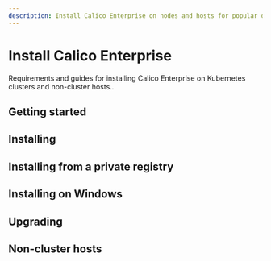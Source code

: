 ```yaml
---
description: Install Calico Enterprise on nodes and hosts for popular orchestrators, and install the calicoctl command line interface (CLI) tool.
---
```



# Install Calico Enterprise

Requirements and guides for installing Calico Enterprise on Kubernetes clusters and non-cluster hosts..

## Getting started

<DocCardLinkLayout>
  <DocCardLink docId='getting-started/install-on-clusters/kubernetes/quickstart' />
  <DocCardLink docId='getting-started/compatibility' />
</DocCardLinkLayout>

## Installing

<DocCardLinkLayout>
  <DocCardLink docId='getting-started/install-on-clusters/kubernetes/quickstart' />
  <DocCardLink docId='getting-started/install-on-clusters/kubernetes/options-install' />
  <DocCardLink docId='getting-started/install-on-clusters/kubernetes/generic-install' />
  <DocCardLink docId='getting-started/install-on-clusters/kubernetes/helm' />
  <DocCardLink docId='getting-started/install-on-clusters/openshift/requirements' />
  <DocCardLink docId='getting-started/install-on-clusters/openshift/installation' />
  <DocCardLink docId='getting-started/install-on-clusters/aks' />
  <DocCardLink docId='getting-started/install-on-clusters/eks' />
  <DocCardLink docId='getting-started/install-on-clusters/gke' />
  <DocCardLink docId='getting-started/install-on-clusters/aws' />
  <DocCardLink docId='getting-started/install-on-clusters/docker-enterprise' />
  <DocCardLink docId='getting-started/install-on-clusters/rancher' />
  <DocCardLink docId='getting-started/install-on-clusters/rke2' />
  <DocCardLink docId='getting-started/install-on-clusters/rancher-ui' />
  <DocCardLink docId='getting-started/install-on-clusters/tkg' />
</DocCardLinkLayout>


## Installing from a private registry

<DocCardLinkLayout>
  <DocCardLink docId='getting-started/install-on-clusters/private-registry/private-registry-regular' />
  <DocCardLink docId='getting-started/install-on-clusters/private-registry/private-registry-image-path' />
</DocCardLinkLayout>

## Installing on Windows

<DocCardLinkLayout>
  <DocCardLink docId='getting-started/install-on-clusters/windows-calico/limitations' />
  <DocCardLink docId='getting-started/install-on-clusters/windows-calico/requirements' />
  <DocCardLink docId='getting-started/install-on-clusters/windows-calico/operator' />
  <DocCardLink docId='getting-started/install-on-clusters/windows-calico/manual-install/quickstart' />
  <DocCardLink docId='getting-started/install-on-clusters/windows-calico/manual-install/standard' />
  <DocCardLink docId='getting-started/install-on-clusters/windows-calico/manual-install/kubeconfig' />
  <DocCardLink docId='getting-started/install-on-clusters/windows-calico/manual-install/maintain' />
  <DocCardLink docId='getting-started/install-on-clusters/windows-calico/manual-install/openshift-installation' />
  <DocCardLink docId='getting-started/install-on-clusters/windows-calico/rancher' />
  <DocCardLink docId='getting-started/install-on-clusters/windows-calico/demo' />
  <DocCardLink docId='getting-started/install-on-clusters/windows-calico/flowlogs' />
  <DocCardLink docId='getting-started/install-on-clusters/windows-calico/dnspolicy' />
  <DocCardLink docId='getting-started/install-on-clusters/windows-calico/troubleshoot' />
</DocCardLinkLayout>

## Upgrading

<DocCardLinkLayout>
  <DocCardLink docId='getting-started/upgrading/upgrading-enterprise/kubernetes-upgrade-tsee/helm' />
  <DocCardLink docId='getting-started/upgrading/upgrading-enterprise/kubernetes-upgrade-tsee/operator' />
  <DocCardLink docId='getting-started/upgrading/upgrading-enterprise/openshift-upgrade' />
  <DocCardLink docId='getting-started/upgrading/upgrading-calico-to-calico-enterprise/upgrade-to-tsee/standard' />
  <DocCardLink docId='getting-started/upgrading/upgrading-calico-to-calico-enterprise/upgrade-to-tsee/helm' />
  <DocCardLink docId='getting-started/upgrading/upgrading-calico-to-calico-enterprise/upgrade-to-tsee-openshift' />
  <DocCardLink docId='getting-started/manifest-archive' />
</DocCardLinkLayout>

## Non-cluster hosts

<DocCardLinkLayout>
  <DocCardLink docId='getting-started/bare-metal/about' />
</DocCardLinkLayout>

